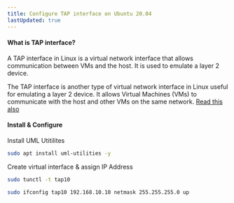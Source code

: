 ```yaml
---
title: Configure TAP interface on Ubuntu 20.04
lastUpdated: true
---
```


#### What is TAP interface?

A TAP interface in Linux is a virtual network interface that allows communication between VMs and the host. It is used to emulate a layer 2 device.

The TAP interface is another type of virtual network interface in Linux useful for emulating a layer 2 device. It allows Virtual Machines (VMs) to communicate with the host and other VMs on the same network. [Read this also](https://www.baeldung.com/linux/create-check-network-interfaces)

#### Install & Configure

Install UML Utitilites

```sh
sudo apt install uml-utilities -y
```

Create virtual interface & assign IP Address

```bash
sudo tunctl -t tap10
```

```bash
sudo ifconfig tap10 192.168.10.10 netmask 255.255.255.0 up
```